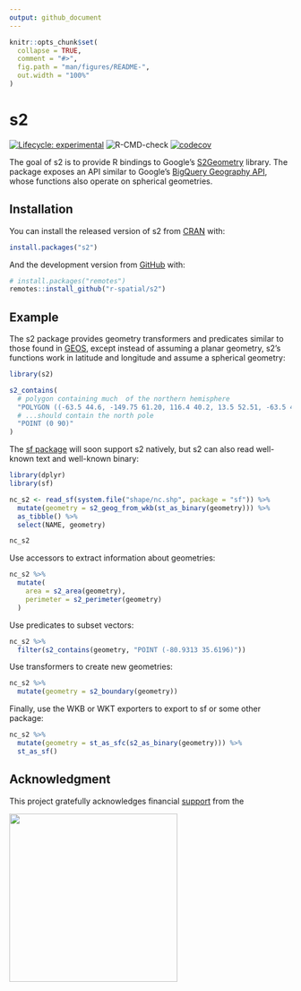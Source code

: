 ```yaml
---
output: github_document
---
```


<!-- README.md is generated from README.Rmd. Please edit that file -->

```r
knitr::opts_chunk$set(
  collapse = TRUE,
  comment = "#>",
  fig.path = "man/figures/README-",
  out.width = "100%"
)
```

# s2

<!-- badges: start -->
[![Lifecycle: experimental](https://img.shields.io/badge/lifecycle-experimental-orange.svg)](https://www.tidyverse.org/lifecycle/#experimental)
![R-CMD-check](https://github.com/r-spatial/s2/workflows/R-CMD-check/badge.svg)
[![codecov](https://codecov.io/gh/r-spatial/s2/branch/master/graph/badge.svg)](https://codecov.io/gh/r-spatial/s2)
<!-- badges: end -->

The goal of s2 is to provide R bindings to Google's [S2Geometry](https://s2geometry.io) library. The package exposes an API similar to Google's [BigQuery Geography API](https://cloud.google.com/bigquery/docs/reference/standard-sql/geography_functions), whose functions also operate on spherical geometries.

## Installation

You can install the released version of s2 from [CRAN](https://CRAN.R-project.org) with:

``` r
install.packages("s2")
```

And the development version from [GitHub](https://github.com/) with:

``` r
# install.packages("remotes")
remotes::install_github("r-spatial/s2")
```

## Example

The s2 package provides geometry transformers and predicates similar to those found in [GEOS](https://trac.osgeo.org/geos/), except instead of assuming a planar geometry, s2's functions work in latitude and longitude and assume a spherical geometry:

```r
library(s2)

s2_contains(
  # polygon containing much  of the northern hemisphere
  "POLYGON ((-63.5 44.6, -149.75 61.20, 116.4 40.2, 13.5 52.51, -63.5 44.6))",
  # ...should contain the north pole
  "POINT (0 90)"
)
```

The [sf package](https://r-spatial.gitub.io/sf) will soon support s2 natively, but s2 can also read well-known text and well-known binary:

```r
library(dplyr)
library(sf)

nc_s2 <- read_sf(system.file("shape/nc.shp", package = "sf")) %>% 
  mutate(geometry = s2_geog_from_wkb(st_as_binary(geometry))) %>% 
  as_tibble() %>% 
  select(NAME, geometry)

nc_s2
```

Use accessors to extract information about geometries:

```r
nc_s2 %>% 
  mutate(
    area = s2_area(geometry),
    perimeter = s2_perimeter(geometry)
  )
```

Use predicates to subset vectors:

```r
nc_s2 %>% 
  filter(s2_contains(geometry, "POINT (-80.9313 35.6196)"))
```

Use transformers to create new geometries:

```r
nc_s2 %>% 
  mutate(geometry = s2_boundary(geometry))
```

Finally, use the WKB or WKT exporters to export to sf or some other package:

```r
nc_s2 %>% 
  mutate(geometry = st_as_sfc(s2_as_binary(geometry))) %>% 
  st_as_sf()
```

## Acknowledgment

This project gratefully acknowledges financial [support](https://www.r-consortium.org/projects) from the

<a href="https://www.r-consortium.org/projects/awarded-projects">
<img src="http://pebesma.staff.ifgi.de/RConsortium_Horizontal_Pantone.png" width="300">
</a>

